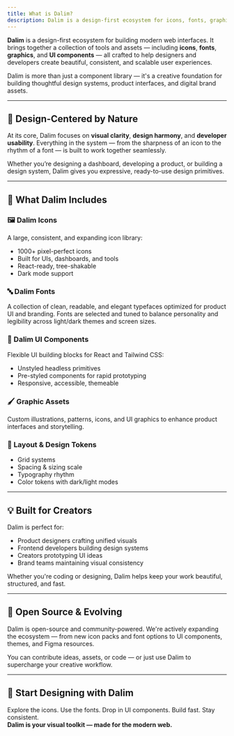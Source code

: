 ```yaml
---
title: What is Dalim?
description: Dalim is a design-first ecosystem for icons, fonts, graphics, and modern UI development.
---
```


**Dalim** is a design-first ecosystem for building modern web interfaces. It brings together a collection of tools and assets — including **icons**, **fonts**, **graphics**, and **UI components** — all crafted to help designers and developers create beautiful, consistent, and scalable user experiences.

Dalim is more than just a component library — it's a creative foundation for building thoughtful design systems, product interfaces, and digital brand assets.

---

## 🎨 Design-Centered by Nature

At its core, Dalim focuses on **visual clarity**, **design harmony**, and **developer usability**. Everything in the system — from the sharpness of an icon to the rhythm of a font — is built to work together seamlessly.

Whether you’re designing a dashboard, developing a product, or building a design system, Dalim gives you expressive, ready-to-use design primitives.

---

## 🧰 What Dalim Includes

### 🖼️ Dalim Icons

A large, consistent, and expanding icon library:
- 1000+ pixel-perfect icons  
- Built for UIs, dashboards, and tools  
- React-ready, tree-shakable  
- Dark mode support  

### 🔤 Dalim Fonts

A collection of clean, readable, and elegant typefaces optimized for product UI and branding. Fonts are selected and tuned to balance personality and legibility across light/dark themes and screen sizes.

### 🧩 Dalim UI Components

Flexible UI building blocks for React and Tailwind CSS:
- Unstyled headless primitives  
- Pre-styled components for rapid prototyping  
- Responsive, accessible, themeable  

### 🖌️ Graphic Assets

Custom illustrations, patterns, icons, and UI graphics to enhance product interfaces and storytelling.

### 📐 Layout & Design Tokens

- Grid systems  
- Spacing & sizing scale  
- Typography rhythm  
- Color tokens with dark/light modes  

---

## 💡 Built for Creators

Dalim is perfect for:

- Product designers crafting unified visuals  
- Frontend developers building design systems  
- Creators prototyping UI ideas  
- Brand teams maintaining visual consistency  

Whether you're coding or designing, Dalim helps keep your work beautiful, structured, and fast.

---

## 🤝 Open Source & Evolving

Dalim is open-source and community-powered. We're actively expanding the ecosystem — from new icon packs and font options to UI components, themes, and Figma resources.

You can contribute ideas, assets, or code — or just use Dalim to supercharge your creative workflow.

---

## 🚀 Start Designing with Dalim

Explore the icons. Use the fonts. Drop in UI components. Build fast. Stay consistent.  
**Dalim is your visual toolkit — made for the modern web.**
